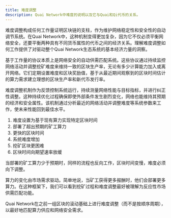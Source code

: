 ```yaml
---
title: 难度调整
description: Quai Network中难度的说明以及它与Quai和Qi代币的关系。
---
```


难度调整构成任何工作量证明区块链的支柱，作为维护网络稳定性和安全性的自动调节系统。在Quai Network中，这种机制变得更加复杂，因为它不仅必须平衡网络安全，还要平衡两种具有不同货币属性的代币之间的经济关系。理解难度调整如何工作提供了对驱动整个Quai Network生态系统的基本经济力量的洞察。

基于工作量的协议本质上是网络安全的自动供需匹配系统。这些协议通过持续监控网络活动并调整挖矿难度来维持一致的区块生产率，无论有多少计算能力加入或离开网络。它们定期设置难度和区块奖励值，基于从最近期间观察到的区块时间估计的算力需求建立理想的区块生产率和新代币发行率。

难度调整机制作为反馈控制系统运行，持续测量网络性能与目标指标，并进行纠正性调整。这种持续优化过程确保即使外部条件发生剧烈变化，网络也能维持其预期的经济和安全属性。该机制通过分析最近的网络活动并调整难度等系统参数来工作，使未来性能回到最佳水平。

1. 难度设置为基于现有算力实现特定区块时间 
2. 部署了超出预期的矿工算力 
3. 更快的区块时间 
4. 系统难度增加
5. 挖矿区块更困难 
6. 区块时间向期望速率放缓

当部署的矿工算力少于预期时，同样的流程也反向工作，区块时间变慢，难度必须向下调整。

算力的变化由市场需求驱动。简单地说，当矿工获得更多报酬时，他们会部署更多算力。在这种框架下，我们可以看到挖矿过程和难度调整最好被理解为反应性市场供需匹配功能。

Quai Network在之前一组区块的滚动基础上进行难度调整（而不是按顺序周期），以最好地匹配算力供应和网络安全需求。